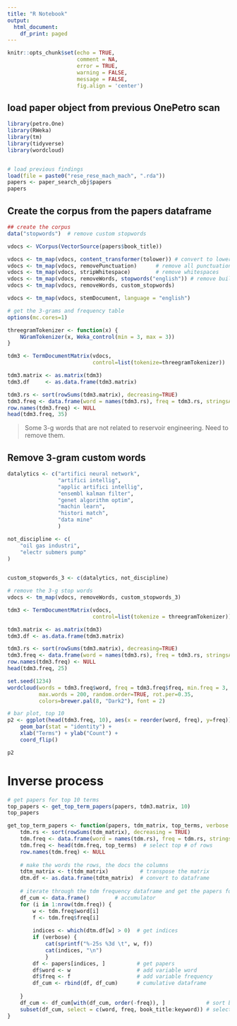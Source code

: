 ```yaml
---
title: "R Notebook"
output:
  html_document:
    df_print: paged
---
```



```r
knitr::opts_chunk$set(echo = TRUE, 
                      comment = NA, 
                      error = TRUE, 
                      warning = FALSE, 
                      message = FALSE, 
                      fig.align = 'center')
```


## load paper object from previous OnePetro scan

```r
library(petro.One)
library(RWeka)
library(tm)
library(tidyverse)
library(wordcloud)


# load previous findings
load(file = paste0("rese_rese_mach_mach", ".rda"))
papers <- paper_search_obj$papers
papers
```

## Create the corpus from the papers dataframe

```r
## create the corpus
data("stopwords")  # remove custom stopwords

vdocs <- VCorpus(VectorSource(papers$book_title))

vdocs <- tm_map(vdocs, content_transformer(tolower)) # convert to lowercase
vdocs <- tm_map(vdocs, removePunctuation)      # remove all punctuation
vdocs <- tm_map(vdocs, stripWhitespace)        # remove whitespaces
vdocs <- tm_map(vdocs, removeWords, stopwords("english")) # remove built-in stopwords
vdocs <- tm_map(vdocs, removeWords, custom_stopwords)

vdocs <- tm_map(vdocs, stemDocument, language = "english")  

```



```r
# get the 3-grams and frequency table
options(mc.cores=1)

threegramTokenizer <- function(x) {
    NGramTokenizer(x, Weka_control(min = 3, max = 3))
}

tdm3 <- TermDocumentMatrix(vdocs,
                           control=list(tokenize=threegramTokenizer))

tdm3.matrix <- as.matrix(tdm3)
tdm3.df     <- as.data.frame(tdm3.matrix)

tdm3.rs <- sort(rowSums(tdm3.matrix), decreasing=TRUE)
tdm3.freq <- data.frame(word = names(tdm3.rs), freq = tdm3.rs, stringsAsFactors = FALSE)
row.names(tdm3.freq) <- NULL
head(tdm3.freq, 35)
```

> Some 3-g words that are not related to reservoir engineering. Need to remove them.

## Remove 3-gram custom words

```r
datalytics <- c("artifici neural network",
                "artifici intellig",
                "applic artifici intellig",
                "ensembl kalman filter",
                "genet algorithm optim",
                "machin learn",
                "histori match",
                "data mine"
                )

not_discipline <- c(
    "oil gas industri",
    "electr submers pump"
)

    
custom_stopwords_3 <- c(datalytics, not_discipline)        

```


```r
# remove the 3-g stop words
vdocs <- tm_map(vdocs, removeWords, custom_stopwords_3)

tdm3 <- TermDocumentMatrix(vdocs,
                           control=list(tokenize = threegramTokenizer))

tdm3.matrix <- as.matrix(tdm3)
tdm3.df <- as.data.frame(tdm3.matrix)

tdm3.rs <- sort(rowSums(tdm3.matrix), decreasing=TRUE)
tdm3.freq <- data.frame(word = names(tdm3.rs), freq = tdm3.rs, stringsAsFactors = FALSE)
row.names(tdm3.freq) <- NULL
head(tdm3.freq, 25)
```

```r
set.seed(1234)
wordcloud(words = tdm3.freq$word, freq = tdm3.freq$freq, min.freq = 3,
          max.words = 200, random.order=TRUE, rot.per=0.35, 
          colors=brewer.pal(8, "Dark2"), font = 2)
```

```r
# bar plot, top 10
p2 <- ggplot(head(tdm3.freq, 10), aes(x = reorder(word, freq), y=freq)) + 
    geom_bar(stat = "identity") + 
    xlab("Terms") + ylab("Count") + 
    coord_flip()

p2
```


# Inverse process

```r
# get papers for top 10 terms
top_papers <- get_top_term_papers(papers, tdm3.matrix, 10)
top_papers
```


```r
get_top_term_papers <- function(papers, tdm_matrix, top_terms, verbose = FALSE) {
    tdm.rs <- sort(rowSums(tdm_matrix), decreasing = TRUE)
    tdm.freq <- data.frame(word = names(tdm.rs), freq = tdm.rs, stringsAsFactors = FALSE)
    tdm.freq <- head(tdm.freq, top_terms)  # select top # of rows
    row.names(tdm.freq) <- NULL
    
    # make the words the rows, the docs the columns
    tdtm_matrix <- t(tdm_matrix)          # transpose the matrix
    dtm.df <- as.data.frame(tdtm_matrix)  # convert to dataframe
    
    # iterate through the tdm frequency dataframe and get the papers for indices
    df_cum <- data.frame()        # accumulator
    for (i in 1:nrow(tdm.freq)) {
        w <- tdm.freq$word[i]
        f <- tdm.freq$freq[i]
        
        indices <- which(dtm.df[w] > 0)  # get indices
        if (verbose) {
            cat(sprintf("%-25s %3d \t", w, f)) 
            cat(indices, "\n")
            }
        df <- papers[indices, ]          # get papers
        df$word <- w                     # add variable word
        df$freq <- f                     # add variable frequency
        df_cum <- rbind(df, df_cum)      # cumulative dataframe
        
    }
    df_cum <- df_cum[with(df_cum, order(-freq)), ]             # sort by frequency
    subset(df_cum, select = c(word, freq, book_title:keyword)) # select columns
}


```

